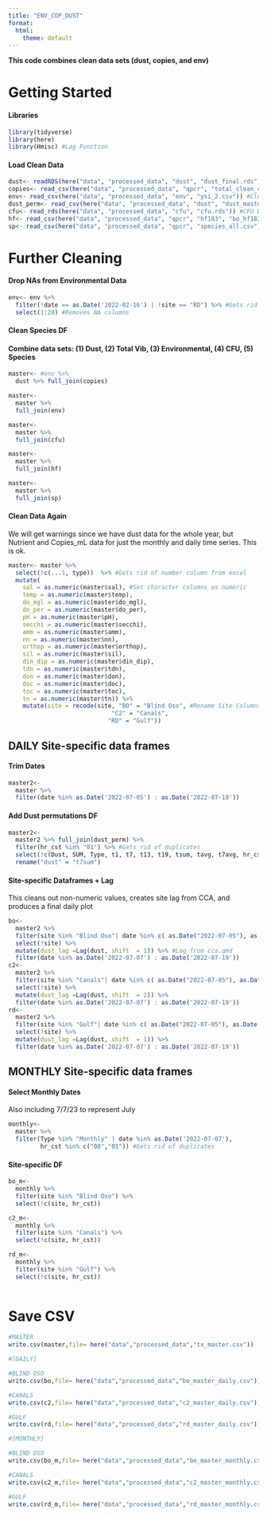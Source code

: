 ```yaml
---
title: "ENV_COP_DUST"
format:
  html:
    theme: default
---
```


**This code combines clean data sets (dust, copies, and env)**

# Getting Started

#### Libraries

```r
library(tidyverse)
library(here)
library(Hmisc) #Lag Function
```

#### Load Clean Data

```r
dust<- readRDS(here("data", "processed_data", "dust", "dust_final.rds")) #Clean dust data
copies<- read_csv(here("data", "processed_data", "qpcr", "total_clean_copies.csv")) #Clean Copies Data
env<- read_csv(here("data", "processed_data", "env", "ysi_2.csv")) #Clean Environmental Data
dust_perm<- read_csv(here("data", "processed_data", "dust", "dust_master.csv")) #Dust permutations
cfu<- read_rds(here("data", "processed_data", "cfu", "cfu.rds")) #CFU Data
hf<- read_csv(here("data", "processed_data", "qpcr", "hf183", "bo_hf183.csv")) #HF183
sp<- read_csv(here("data", "processed_data", "qpcr", "species_all.csv")) #Species
```

# Further Cleaning

#### Drop NAs from Environmental Data

```r
env<- env %>%
  filter(!date == as.Date('2022-02-16') | !site == "RD") %>% #Gets rid of NA
  select(1:20) #Removes NA columns
```

#### Clean Species DF

#### Combine data sets: (1) Dust, (2) Total Vib, (3) Environmental, (4) CFU, (5) Species

```r
master<- #env %>% 
  dust %>% full_join(copies)

master<-
  master %>%
  full_join(env)

master<-
  master %>%
  full_join(cfu)

master<-
  master %>%
  full_join(hf)

master<- 
  master %>%
  full_join(sp)

```

#### Clean Data Again

We will get warnings since we have dust data for the whole year, but Nutrient and Copies_mL data for just the monthly and daily time series. This is ok.

```r
master<- master %>%
  select(!c(...1, type))  %>% #Gets rid of number column from excel
  mutate(
    sal = as.numeric(master$sal), #Set character columns as numeric
    temp = as.numeric(master$temp),
    do_mgl = as.numeric(master$do_mgl),
    do_per = as.numeric(master$do_per),
    pH = as.numeric(master$pH),
    secchi = as.numeric(master$secchi),
    amm = as.numeric(master$amm),
    nn = as.numeric(master$nn),
    orthop = as.numeric(master$orthop),
    sil = as.numeric(master$sil),
    din_dip = as.numeric(master$din_dip),
    tdn = as.numeric(master$tdn),
    don = as.numeric(master$don),
    doc = as.numeric(master$doc),
    toc = as.numeric(master$toc),
    tn = as.numeric(master$tn)) %>%
    mutate(site = recode(site, "BO" = "Blind Oso", #Rename Site Columns
                             "C2" = "Canals",
                            "RD" = "Gulf"))
```

#### 

## DAILY Site-specific data frames

#### Trim Dates

```r
master2<-
  master %>%
  filter(date %in% as.Date('2022-07-05') : as.Date('2022-07-19'))
```

#### Add Dust permutations DF

```r
master2<-
  master2 %>% full_join(dust_perm) %>%
  filter(hr_cst %in% "01") %>% #Gets rid of duplicates
  select(!c(Dust, SUM, Type, t1, t7, t13, t19, tsum, tavg, t7avg, hr_cst)) %>% #Get rid of var
  rename("dust" = "t7sum")
```

#### Site-specific Dataframes + Lag

This cleans out non-numeric values, creates site lag from CCA, and produces a final daily plot

```r
bo<- 
  master2 %>%
  filter(site %in% "Blind Oso"| date %in% c( as.Date("2022-07-05"), as.Date("2022-07-06"))) %>%
  select(!site) %>% 
  mutate(dust_lag =Lag(dust, shift  = 1)) %>% #Lag from cca.qmd
  filter(date %in% as.Date('2022-07-07') : as.Date('2022-07-19')) 
c2<- 
  master2 %>%
  filter(site %in% "Canals"| date %in% c( as.Date("2022-07-05"), as.Date("2022-07-06"))) %>%
  select(!site) %>% 
  mutate(dust_lag =Lag(dust, shift  = 2)) %>%
  filter(date %in% as.Date('2022-07-07') : as.Date('2022-07-19')) 
rd<- 
  master2 %>%
  filter(site %in% "Gulf"| date %in% c( as.Date("2022-07-05"), as.Date("2022-07-06"))) %>%
  select(!site) %>% 
  mutate(dust_lag =Lag(dust, shift  = 1)) %>%
  filter(date %in% as.Date('2022-07-07') : as.Date('2022-07-19')) 
```

## MONTHLY Site-specific data frames

#### Select Monthly Dates

Also including 7/7/23 to represent July

```r
monthly<-
  master %>%
  filter(Type %in% "Monthly" | date %in% as.Date('2022-07-07'),
         hr_cst %in% c("00","01")) #Gets rid of duplicates
```

#### Site-specific DF

```r
bo_m<-
  monthly %>%
  filter(site %in% "Blind Oso") %>%
  select(!c(site, hr_cst))

c2_m<-
  monthly %>%
  filter(site %in% "Canals") %>%
  select(!c(site, hr_cst))

rd_m<-
  monthly %>%
  filter(site %in% "Gulf") %>%
  select(!c(site, hr_cst))
  
```

# Save CSV

```r
#MASTER
write.csv(master,file= here("data","processed_data","tx_master.csv")) 

#[DAILY]

#BLIND OSO
write.csv(bo,file= here("data","processed_data","bo_master_daily.csv"))

#CANALS
write.csv(c2,file= here("data","processed_data","c2_master_daily.csv"))

#GULF
write.csv(rd,file= here("data","processed_data","rd_master_daily.csv"))

#[MONTHLY]

#BLIND OSO
write.csv(bo_m,file= here("data","processed_data","bo_master_monthly.csv"))

#CANALS
write.csv(c2_m,file= here("data","processed_data","c2_master_monthly.csv"))

#GULF
write.csv(rd_m,file= here("data","processed_data","rd_master_monthly.csv"))
```
